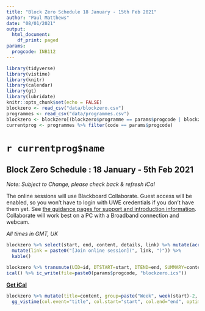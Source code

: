 ```yaml
---
title: "Block Zero Schedule 18 January - 15th Feb 2021"
author: "Paul Matthews"
date: "08/01/2021"
output:
  html_document:
    df_print: paged
params:
  progcode: INB112
---
```


```r
library(tidyverse)
library(vistime)
library(knitr)
library(calendar)
library(gt)
library(lubridate)
knitr::opts_chunk$set(echo = FALSE)
blockzero <- read_csv("data/blockzero.csv")
programmes <- read_csv("data/programmes.csv")
blockzero <- blockzero[(blockzero$programme == params$progcode | blockzero$programme == 'GEN') & !is.na(blockzero$start),]
currentprog <- programmes %>% filter(code == params$progcode)
```

# `r currentprog$name`

## Block Zero Schedule : 18 January - 5th Feb 2021

*Note: Subject to Change, please check back & refresh iCal*

The online sessions will use Blackboard Collaborate. Guest access will be enabled, so you won't have to login with UWE credentials if you don't have them yet.  See [the guidance pages for support and introduction information](https://info.uwe.ac.uk/online/blackboard/students/guides/). Collaborate will work best on a PC with a Broadband connection and webcam.

*All times in GMT, UK*

```r
blockzero %>% select(start, end, content, details, link) %>% mutate(across(c(start,end), format ,"%a, %d %b %H:%M")) %>%
  mutate(link = paste0("[Join online session](", link, ")")) %>% 
  kable()
```


```r
blockzero %>% transmute(UID=id, DTSTART=start, DTEND=end, SUMMARY=content, DESCRIPTION = paste(details, link), DTSTAMP=format(Sys.time(), "%Y%m%dT%H%m00")) %>%
ical() %>% ic_write(file=paste0(params$progcode, "blockzero.ics"))
```

__[Get iCal](`r paste0(params$progcode, "blockzero.ics")`)__

```r
blockzero %>% mutate(title=content, group=paste("Week", week(start)-2, wday(start, label=T))) %>% 
  gg_vistime(col.event="title", col.start="start", col.end="end", optimize_y = T) 
```

